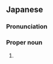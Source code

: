 ==Japanese==
{{ja-kanjitab|ゆき|ひろ}}

===Pronunciation===
{{ja-pron|ゆきひろ}}

===Proper noun===
{{ja-pos|proper|ゆきひろ}}

# {{given name|male|lang=ja|sort=ゆきひろ}}